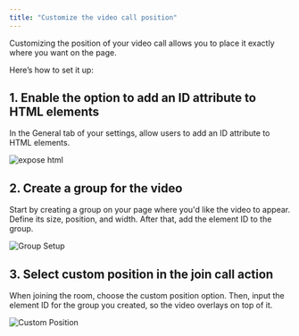 ```yaml
---
title: "Customize the video call position"
---
```



Customizing the position of your video call allows you to place it exactly where you want on the page.

Here’s how to set it up:

## 1. Enable the option to add an ID attribute to HTML elements
In the General tab of your settings, allow users to add an ID attribute to HTML elements.

![expose html](https://res.cloudinary.com/dpfmaccxx/image/upload/v1729219549/custom-position-3_m40iru.png)


## 2. Create a group for the video

Start by creating a group on your page where you'd like the video to appear. Define its size, position, and width. After that, add the element ID to the group.

![Group Setup](https://res.cloudinary.com/dpfmaccxx/image/upload/v1729102828/customize-position-1_rd0bcg.png)

## 3. Select custom position in the join call action

When joining the room, choose the custom position option. Then, input the element ID for the group you created, so the video overlays on top of it.

![Custom Position](https://res.cloudinary.com/dpfmaccxx/image/upload/v1729102828/customize-poistion-2_pt6ec2.jpg)

<dailyBubbleFooter />
